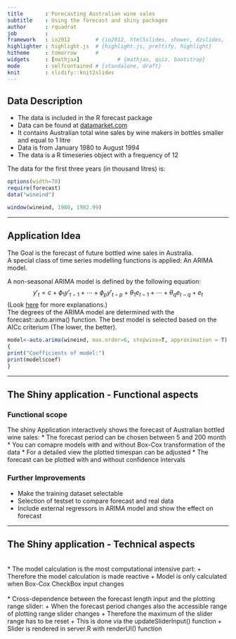 ```yaml
---
title       : Forecasting Australian wine sales
subtitle    : Using the forecast and shiny packages
author      : rquadrat
job         : 
framework   : io2012        # {io2012, html5slides, shower, dzslides, ...}
highlighter : highlight.js  # {highlight.js, prettify, highlight}
hitheme     : tomorrow      # 
widgets     : [mathjax]            # {mathjax, quiz, bootstrap}
mode        : selfcontained # {standalone, draft}
knit        : slidify::knit2slides
---
```


## Data Description

* The data is included in the R forecast package
* Data can be found at [datamarket.com](https://datamarket.com/data/set/22q2/monthly-australian-wine-sales-thousands-of-litres-by-wine-makers-in-bottles-1-litre)
* It contains Australian total wine sales by wine makers in bottles smaller and equal to 1 litre
* Data is from January 1980 to August 1994
* The data is a R timeseries object with a frequency of 12

The data for the first three years (in thousand litres) is:
```r
options(width=78)
require(forecast)
data("wineind")

window(wineind, 1980, 1982.99)

```


---

## Application Idea

The Goal is the forecast of future bottled wine sales in Australia.  
A special class of time series modelling functions is applied: An ARIMA model.  
  
A non-seasonal ARIMA model is defined by the following equation:
$$ y'_{t} = c + \phi_{1}y'_{t-1} + \cdots + \phi_{p}y'_{t-p} + \theta_{1}e_{t-1} + \cdots + \theta_{q}e_{t-q} + e_{t}$$
(Look [here](https://www.otexts.org/fpp/8/5) for more explanations.)  
The degrees of the ARIMA model are determined with the forecast::auto.arima() function. The best model is selected based on the AICc criterium (The lower, the better).

```r

model<-auto.arima(wineind, max.order=6, stepwise=T, approximation = T)
{
print("Coefficients of model:")
print(model$coef)
}

```

--- 

## The Shiny application - Functional aspects
### Functional scope
The shiny Application interactively shows the forecast of Australian bottled wine sales:
* The forecast period can be chosen between 5 and 200 month
* You can comapre models with and without Box-Cox transformation of the data
* For a detailed view the plotted timespan can be adjusted
* The forecast can be plotted with and without confidence intervals 

### Further Improvements
* Make the training dataset selectable
* Selection of testset to compare forecast and real data
* Include external regressors in ARIMA model and show the effect on forecast

---

## The Shiny application - Technical aspects
<br>
* The model calculation is the most computational intensive part:
    + Therefore the model calculation is made reactive
    + Model is only calculated when Box-Cox CheckBox input changes  
<br>
* Cross-dependence between the forecast length input and the plotting range slider:
    + When the forecast period changes also the accessible range of plotting range slider changes
    + Therefore the maximum of the slider range has to be reset
    + This is done via the updateSliderInput() function
    + Slider is rendered in server.R with renderUI() function

